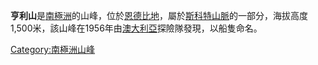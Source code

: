 {{coord|67|43|S|50|17|E|display=title}}

'''亨利山'''是[[南極洲|南極洲]]的山峰，位於[[恩德比地|恩德比地]]，屬於[[斯科特山脈|斯科特山脈]]的一部分，海拔高度1,500米，該山峰在1956年由[[澳大利亞|澳大利亞]]探險隊發現，以船隻命名。

{{Antarctica-geo-stub}}
[[Category:南極洲山峰|Category:南極洲山峰]]
